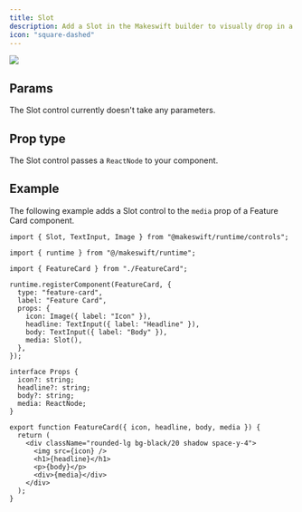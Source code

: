 ```yaml
---
title: Slot
description: Add a Slot in the Makeswift builder to visually drop in a `ReactNode`.
icon: "square-dashed"
---
```


<Frame type="glass" caption="A slot inside of a Feature Card component">
  <img src="/images/slot-control.png" />
</Frame>

## Params

The Slot control currently doesn't take any parameters.

## Prop type

The Slot control passes a `ReactNode` to your component.

## Example

The following example adds a Slot control to the `media` prop of a Feature Card component.

<CodeGroup>

```tsx FeatureCard.makeswift.ts
import { Slot, TextInput, Image } from "@makeswift/runtime/controls";

import { runtime } from "@/makeswift/runtime";

import { FeatureCard } from "./FeatureCard";

runtime.registerComponent(FeatureCard, {
  type: "feature-card",
  label: "Feature Card",
  props: {
    icon: Image({ label: "Icon" }),
    headline: TextInput({ label: "Headline" }),
    body: TextInput({ label: "Body" }),
    media: Slot(),
  },
});
```

```tsx FeatureCard.tsx
interface Props {
  icon?: string;
  headline?: string;
  body?: string;
  media: ReactNode;
}

export function FeatureCard({ icon, headline, body, media }) {
  return (
    <div className="rounded-lg bg-black/20 shadow space-y-4">
      <img src={icon} />
      <h1>{headline}</h1>
      <p>{body}</p>
      <div>{media}</div>
    </div>
  );
}
```

</CodeGroup>


<NamingConventions />
